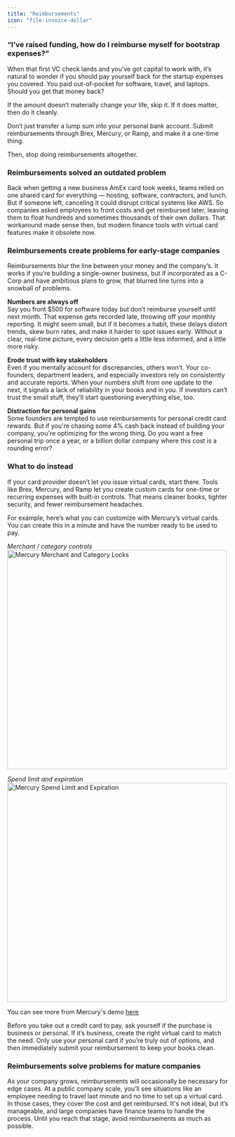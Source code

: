 ```yaml
---
title: "Reimbursements"
icon: "file-invoice-dollar"
---
```


### “I’ve raised funding, how do I reimburse myself for bootstrap expenses?”

When that first VC check lands and you’ve got capital to work with, it’s natural to wonder
if you should pay yourself back for the startup expenses you covered. You paid out-of-pocket
for software, travel, and laptops. Should you get that money back?

<Tip>If the amount doesn’t materially change your life, skip it. If it does matter, then do it cleanly.</Tip>

Don’t just transfer a lump sum into your personal bank account.
Submit reimbursements through Brex, Mercury, or Ramp, and make it a one-time thing.

Then, stop doing reimbursements altogether.

### Reimbursements solved an outdated problem

Back when getting a new business AmEx card took weeks, teams relied on one shared card for everything
— hosting, software, contractors, and lunch. But if someone left, canceling it could disrupt critical
systems like AWS. So companies asked employees to front costs and get reimbursed later, leaving them to
float hundreds and sometimes thousands of their own dollars. That workaround made sense then, but modern
finance tools with virtual card features make it obsolete now.

### Reimbursements create problems for early-stage companies
Reimbursements blur the line between your money and the company’s. It works if you’re building a
single-owner business, but if incorporated as a C-Corp and have ambitious plans to grow, that blurred
line turns into a snowball of problems. 

**Numbers are always off**  
Say you front $500 for software today but don’t reimburse yourself until next month. That expense
gets recorded late, throwing off your monthly reporting. It might seem small, but if it becomes a habit, these delays distort trends, skew burn rates, and make it harder to spot issues early. Without a clear, real-time picture, every decision gets a little less informed, and a little more risky. 

**Erode trust with key stakeholders**  
Even if you mentally account for discrepancies, others won’t. Your co-founders, department leaders,
and especially investors rely on consistently and accurate reports. When your numbers shift
from one update to the next, it signals a lack of reliability in your books and in you.
If investors can’t trust the small stuff, they’ll start questioning everything else, too. 

**Distraction for personal gains**  
Some founders are tempted to use reimbursements for personal credit card rewards.
But if you're chasing some 4% cash back instead of building your company, you're optimizing for the wrong thing. Do you want a free personal trip once a year, or a billion dollar company where this cost is a rounding error?

### What to do instead
If your card provider doesn’t let you issue virtual cards, start there. Tools like Brex,
Mercury, and Ramp let you create custom cards for one-time or recurring expenses with built-in controls.
That means cleaner books, tighter security, and fewer reimbursement headaches. 

For example, here’s what you can customize with Mercury’s virtual cards.
You can create this in a minute and have the number ready to be used to pay.

*Merchant / category controls*
<img width="500" src="/images/reimbursements_merchant_category_lock.gif" alt="Mercury Merchant and Category Locks" />

*Spend limit and expiration*
<img width="500" src="/images/reimbursements_limits_locks.gif" alt="Mercury Spend Limit and Expiration" />

You can see more from Mercury's demo [here](https://demo.mercury.com/issue-card)

Before you take out a credit card to pay, ask yourself if the purchase is business or personal.
If it’s business, create the right virtual card to match the need. Only use your personal card if
you’re truly out of options, and then immediately submit your reimbursement to keep your books clean. 

### Reimbursements solve problems for mature companies
As your company grows, reimbursements will occasionally be necessary for edge cases. At a public company
scale, you’ll see situations like an employee needing to travel last minute and no time to set up a
virtual card. In those cases, they cover the cost and get reimbursed. It's not ideal, but it’s manageable,
and large companies have finance teams to handle the process. Until you reach that stage, avoid reimbursements
as much as possible. 
